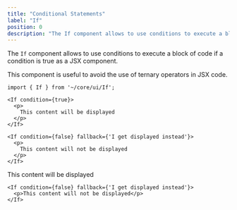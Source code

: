 ```yaml
---
title: "Conditional Statements"
label: "If"
position: 0
description: "The If component allows to use conditions to execute a block of code if a condition is true as a JSX component."
---
```


The `If` component allows to use conditions to execute a block of code if a condition is true as a JSX component.

This component is useful to avoid the use of ternary operators in JSX code.

```tsx
import { If } from '~/core/ui/If';

<If condition={true}>
  <p>
    This content will be displayed
  </p>
</If>

<If condition={false} fallback={'I get displayed instead'}>
  <p>
    This content will not be displayed
  </p>
</If>
```

<DemoContainer>
  <div className={'flex flex-col'}>
    <If condition={true}>
      <p>This content will be displayed</p>
    </If>

    <If condition={false} fallback={'I get displayed instead'}>
      <p>This content will not be displayed</p>
    </If>
  </div>
</DemoContainer>